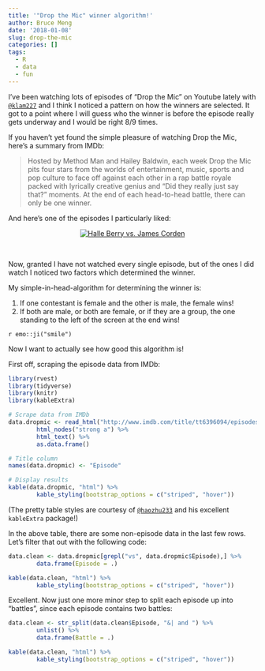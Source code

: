 ```yaml
---
title: '"Drop the Mic" winner algorithm!'
author: Bruce Meng
date: '2018-01-08'
slug: drop-the-mic
categories: []
tags:
  - R
  - data
  - fun
---
```


I've been watching lots of episodes of "Drop the Mic" on Youtube lately with [`@klam227`](https://twitter.com/klam227) and I think I noticed a pattern on how the winners are selected. It got to a point where I will guess who the winner is before the episode really gets underway and I would be right 8/9 times.

If you haven't yet found the simple pleasure of watching Drop the Mic, here's a summary from IMDb:

> Hosted by Method Man and Hailey Baldwin, each week Drop the Mic pits four stars from the worlds of entertainment, music, sports and pop culture to face off against each other in a rap battle royale packed with lyrically creative genius and "Did they really just say that?" moments. At the end of each head-to-head battle, there can only be one winner.

And here's one of the episodes I particularly liked:

<center>[![Halle Berry vs. James Corden](https://img.youtube.com/vi/d4LYh_ukbas/0.jpg)](https://www.youtube.com/watch?v=d4LYh_ukbas)</center><br>

Now, granted I have not watched every single episode, but of the ones I did watch I noticed two factors which determined the winner.

My simple-in-head-algorithm for determining the winner is:

1. If one contestant is female and the other is male, the female wins!
2. If both are male, or both are female, or if they are a group, the one standing to the left of the screen at the end wins!

`r emo::ji("smile")`

Now I want to actually see how good this algorithm is!

First off, scraping the episode data from IMDb:

```r
library(rvest)
library(tidyverse)
library(knitr)
library(kableExtra)

# Scrape data from IMDb
data.dropmic <- read_html("http://www.imdb.com/title/tt6396094/episodes?season=1&ref_=tt_eps_sn_1") %>%
        html_nodes("strong a") %>%
        html_text() %>%
        as.data.frame()

# Title column
names(data.dropmic) <- "Episode"

# Display results
kable(data.dropmic, "html") %>%
        kable_styling(bootstrap_options = c("striped", "hover"))
```

(The pretty table styles are courtesy of [`@haozhu233`](https://twitter.com/haozhu233) and his excellent `kableExtra` package!)

In the above table, there are some non-episode data in the last few rows. Let's filter that out with the following code:

```r
data.clean <- data.dropmic[grepl("vs", data.dropmic$Episode),] %>%
        data.frame(Episode = .)

kable(data.clean, "html") %>%
        kable_styling(bootstrap_options = c("striped", "hover"))
```

Excellent. Now just one more minor step to split each episode up into "battles", since each episode contains two battles:

```r
data.clean <- str_split(data.clean$Episode, "&| and ") %>%
        unlist() %>%
        data.frame(Battle = .)

kable(data.clean, "html") %>%
        kable_styling(bootstrap_options = c("striped", "hover"))
```